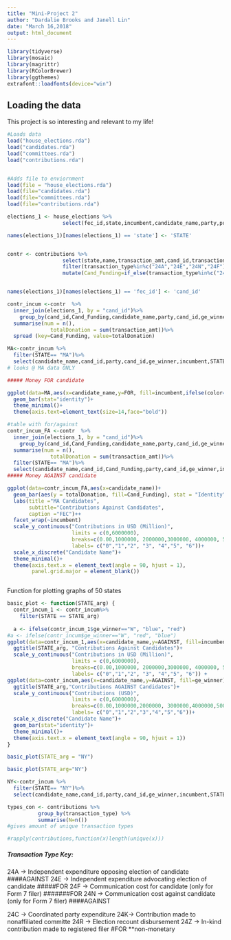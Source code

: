 ```yaml
---
title: "Mini-Project 2"
author: "Dardalie Brooks and Janell Lin"
date: "March 16,2018"
output: html_document
---
```



```r
library(tidyverse)
library(mosaic)
library(magrittr)
library(RColorBrewer)
library(ggthemes)
extrafont::loadfonts(device="win")
```


## Loading the data

This project is so interesting and relevant to my life!

```r
#Loads data
load("house_elections.rda")
load("candidates.rda")
load("committees.rda")
load("contributions.rda")


#Adds file to enviornment
load(file = "house_elections.rda")
load(file="candidates.rda")
load(file="committees.rda")
load(file="contributions.rda")
```


```r

elections_1 <- house_elections %>% 
                  select(fec_id,state,incumbent,candidate_name,party,primary_votes,ge_winner)

names(elections_1)[names(elections_1) == 'state'] <- 'STATE'


contr <- contributions %>% 
                  select(state,name,transaction_amt,cand_id,transaction_type,state)%>% 
                  filter(transaction_type%in%c("24A","24E","24N","24F")) %>% 
                  mutate(Cand_Funding=if_else(transaction_type%in%c("24E","24F"),"FOR","AGAINST"))


names(elections_1)[names(elections_1) == 'fec_id'] <- 'cand_id'

contr_incum <-contr  %>%
  inner_join(elections_1, by = "cand_id")%>% 
    group_by(cand_id,Cand_Funding,candidate_name,party,cand_id,ge_winner,incumbent,STATE) %>%
  summarise(num = n(),
              totalDonation = sum(transaction_amt))%>%
  spread (key=Cand_Funding, value=totalDonation)


```



```r
MA<-contr_incum %>%
  filter(STATE== "MA")%>%
  select(candidate_name,cand_id,party,cand_id,ge_winner,incumbent,STATE,FOR,AGAINST,num)
# looks @ MA data ONLY

##### Money FOR candidate

ggplot(data=MA,aes(x=candidate_name,y=FOR, fill=incumbent,ifelse(color==ge_winner,"W","N")))+
  geom_bar(stat="identity")+
  theme_minimal()+
  theme(axis.text=element_text(size=14,face="bold")) 

#table with for/against
contr_incum_FA <-contr  %>%
  inner_join(elections_1, by = "cand_id")%>% 
    group_by(cand_id,Cand_Funding,candidate_name,party,cand_id,ge_winner,incumbent,STATE) %>%
  summarise(num = n(),
              totalDonation = sum(transaction_amt))%>%
  filter(STATE== "MA")%>%
  select(candidate_name,cand_id,Cand_Funding,party,cand_id,ge_winner,incumbent,STATE,num, totalDonation)
##### Money AGAINST candidate

ggplot(data=contr_incum_FA,aes(x=candidate_name))+
  geom_bar(aes(y = totalDonation, fill=Cand_Funding), stat = "Identity", position="stack")+
  labs(title ="MA Candidates", 
       subtitle="Contributions Against Candidates",
       caption ="FEC")++
  facet_wrap(~incumbent)
  scale_y_continuous("Contributions in USD (Million)", 
                     limits = c(0,6000000),
                     breaks=c(0.00,1000000, 2000000,3000000, 4000000, 5000000, 60000000),
                     labels= c("0","1","2", "3", "4","5", "6"))+                     
  scale_x_discrete("Candidate Name")+
  theme_minimal()+
  theme(axis.text.x = element_text(angle = 90, hjust = 1),
        panel.grid.major = element_blank())



```




Function for plotting graphs of 50 states
```r


basic_plot <- function(STATE_arg) {
  contr_incum_1 <- contr_incum%>%
    filter(STATE == STATE_arg)
  
  a <- ifelse(contr_incum_1$ge_winner=="W", "blue", "red")
#a <- ifelse(contr_incum$ge_winner=="W", "red", "blue")
ggplot(data=contr_incum_1,aes(x=candidate_name,y=AGAINST, fill=incumbent))+
  ggtitle(STATE_arg, "Contributions Against Candidates")+
  scale_y_continuous("Contributions in USD (Million)", 
                     limits = c(0,6000000),
                     breaks=c(0.00,1000000, 2000000,3000000, 4000000, 5000000, 60000000),
                     labels= c("0","1","2", "3", "4","5", "6")) +                     
ggplot(data=contr_incum,aes(x=candidate_name,y=AGAINST, fill=ge_winner))+
  ggtitle(STATE_arg,"Contributions AGAINST Candidates")+
  scale_y_continuous("Contributions (USD)", 
                     limits = c(0,6000000),
                     breaks=c(0.00,1000000,2000000, 3000000,4000000,5000000,6000000),
                     labels= c("0","1","2","3","4","5","6"))+     
  scale_x_discrete("Candidate Name")+
  geom_bar(stat="identity")+
  theme_minimal()+
  theme(axis.text.x = element_text(angle = 90, hjust = 1))
}

basic_plot(STATE_arg = "NY")

basic_plot(STATE_arg="NY")

NY<-contr_incum %>%
  filter(STATE== "NY")%>%
  select(candidate_name,cand_id,party,cand_id,ge_winner,incumbent,STATE,FOR,AGAINST,num)

```






```r
types_con <- contributions %>%     
          group_by(transaction_type) %>% 
          summarise(N=n())
#gives amount of unique transaction types

#rapply(contributions,function(x)length(unique(x))) 
```


##### Transaction Type Key:
24A -> Independent expenditure opposing election of candidate  ####AGAINST 
24E -> Independent expenditure advocating election of candidate   #####FOR
24F -> Communication cost for candidate (only for Form 7 filer)   #######FOR
24N -> Communication cost against candidate (only for Form 7 filer)   ####AGAINST 


24C -> Coordinated party expenditure
24K-> Contribution made to nonaffiliated committe
24R -> Election recount disbursement
24Z -> In-kind contribution made to registered filer   #FOR   **non-monetary


